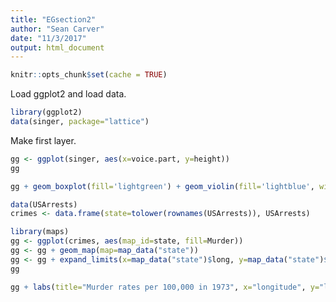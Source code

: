 ```yaml
---
title: "EGsection2"
author: "Sean Carver"
date: "11/3/2017"
output: html_document
---
```


```r
knitr::opts_chunk$set(cache = TRUE)
```

Load ggplot2 and load data.

```r
library(ggplot2)
data(singer, package="lattice")
```
Make first layer.
```r
gg <- ggplot(singer, aes(x=voice.part, y=height))
gg
```

```r
gg + geom_boxplot(fill='lightgreen') + geom_violin(fill='lightblue', width=0.5)
```

```r
data(USArrests)
crimes <- data.frame(state=tolower(rownames(USArrests)), USArrests)
```
```r
library(maps)
gg <- ggplot(crimes, aes(map_id=state, fill=Murder))
gg <- gg + geom_map(map=map_data("state"))
gg <- gg + expand_limits(x=map_data("state")$long, y=map_data("state")$lat)
gg
```

```r
gg + labs(title="Murder rates per 100,000 in 1973", x="longitude", y="latitude")
```
